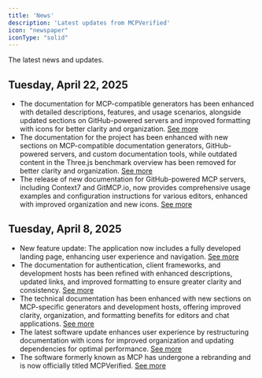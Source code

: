 ```yaml
---
title: 'News'
description: 'Latest updates from MCPVerified'
icon: "newspaper"
iconType: "solid"
---
```


The latest news and updates.


## Tuesday, April 22, 2025

- The documentation for MCP-compatible generators has been enhanced with detailed descriptions, features, and usage scenarios, alongside updated sections on GitHub-powered servers and improved formatting with icons for better clarity and organization. [See more](https://github.com/code-agents/mcp-hub/commit/bc4d831)
- The documentation for the project has been enhanced with new sections on MCP-compatible documentation generators, GitHub-powered servers, and custom documentation tools, while outdated content in the Three.js benchmark overview has been removed for better clarity and organization. [See more](https://github.com/code-agents/mcp-hub/commit/20ec990)
- The release of new documentation for GitHub-powered MCP servers, including Context7 and GitMCP.io, now provides comprehensive usage examples and configuration instructions for various editors, enhanced with improved organization and new icons. [See more](https://github.com/code-agents/mcp-hub/commit/2d7fb00)


## Tuesday, April 8, 2025

- New feature update: The application now includes a fully developed landing page, enhancing user experience and navigation. [See more](https://github.com/code-agents/mcp-hub/commit/f66de2b)
- The documentation for authentication, client frameworks, and development hosts has been refined with enhanced descriptions, updated links, and improved formatting to ensure greater clarity and consistency. [See more](https://github.com/code-agents/mcp-hub/commit/4daff9b)
- The technical documentation has been enhanced with new sections on MCP-specific generators and development hosts, offering improved clarity, organization, and formatting benefits for editors and chat applications. [See more](https://github.com/code-agents/mcp-hub/commit/1744101)
- The latest software update enhances user experience by restructuring documentation with icons for improved organization and updating dependencies for optimal performance. [See more](https://github.com/code-agents/mcp-hub/commit/8e734b9)
- The software formerly known as MCP has undergone a rebranding and is now officially titled MCPVerified. [See more](https://github.com/code-agents/mcp-hub/commit/c3c1edd)

